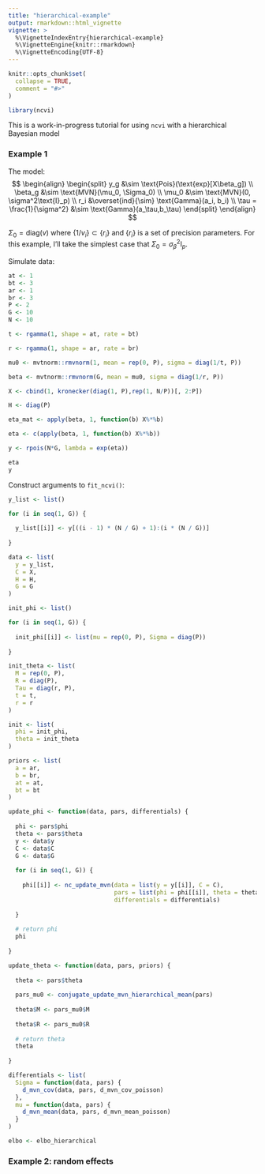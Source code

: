 ```yaml
---
title: "hierarchical-example"
output: rmarkdown::html_vignette
vignette: >
  %\VignetteIndexEntry{hierarchical-example}
  %\VignetteEngine{knitr::rmarkdown}
  %\VignetteEncoding{UTF-8}
---
```


```r
knitr::opts_chunk$set(
  collapse = TRUE,
  comment = "#>"
)
```

```r
library(ncvi)
```

This is a work-in-progress tutorial for using `ncvi` with a hierarchical Bayesian model

### Example 1

The model:
$$
\begin{align}
    \begin{split}
        y_g &\sim \text{Pois}(\text{exp}[X\beta_g]) \\
        \beta_g &\sim \text{MVN}(\mu_0, \Sigma_0) \\
        \mu_0 &\sim \text{MVN}(0, \sigma^2\text{I}_p) \\
        r_i &\overset{ind}{\sim} \text{Gamma}(a_i, b_i) \\
        \tau = \frac{1}{\sigma^2} &\sim \text{Gamma}(a_\tau,b_\tau)
    \end{split}
\end{align}
$$

$\Sigma_0 = \text{diag}(v)$ where $\{1/v_i\} \subset \{r_i\}$ and $\{r_i\}$ is a set of precision parameters. For this example, I'll take the simplest case that $\Sigma_0 = \sigma^2_\beta \text{I}_p$.

Simulate data:

```r
at <- 1
bt <- 3
ar <- 1
br <- 3
P <- 2
G <- 10
N <- 10

t <- rgamma(1, shape = at, rate = bt)

r <- rgamma(1, shape = ar, rate = br)

mu0 <- mvtnorm::rmvnorm(1, mean = rep(0, P), sigma = diag(1/t, P))

beta <- mvtnorm::rmvnorm(G, mean = mu0, sigma = diag(1/r, P))

X <- cbind(1, kronecker(diag(1, P),rep(1, N/P))[, 2:P])

H <- diag(P)

eta_mat <- apply(beta, 1, function(b) X%*%b)

eta <- c(apply(beta, 1, function(b) X%*%b))

y <- rpois(N*G, lambda = exp(eta))

eta
y
```

Construct arguments to `fit_ncvi()`:

```r
y_list <- list()

for (i in seq(1, G)) {
  
  y_list[[i]] <- y[((i - 1) * (N / G) + 1):(i * (N / G))]
  
}

data <- list(
  y = y_list,
  C = X,
  H = H,
  G = G
)

init_phi <- list()

for (i in seq(1, G)) {
  
  init_phi[[i]] <- list(mu = rep(0, P), Sigma = diag(P))
  
}

init_theta <- list(
  M = rep(0, P),
  R = diag(P),
  Tau = diag(r, P),
  t = t,
  r = r
)

init <- list(
  phi = init_phi,
  theta = init_theta
)

priors <- list(
  a = ar,
  b = br,
  at = at,
  bt = bt
)

update_phi <- function(data, pars, differentials) {
  
  phi <- pars$phi
  theta <- pars$theta
  y <- data$y
  C <- data$C
  G <- data$G
  
  for (i in seq(1, G)) {
    
    phi[[i]] <- nc_update_mvn(data = list(y = y[[i]], C = C), 
                              pars = list(phi = phi[[i]], theta = theta),
                              differentials = differentials)
    
  }
  
  # return phi
  phi
  
}

update_theta <- function(data, pars, priors) {
  
  theta <- pars$theta
  
  pars_mu0 <- conjugate_update_mvn_hierarchical_mean(pars)
  
  theta$M <- pars_mu0$M
  
  theta$R <- pars_mu0$R
  
  # return theta
  theta
  
}

differentials <- list(
  Sigma = function(data, pars) {
    d_mvn_cov(data, pars, d_mvn_cov_poisson)
  },
  mu = function(data, pars) {
    d_mvn_mean(data, pars, d_mvn_mean_poisson)
  }
)

elbo <- elbo_hierarchical
```

### Example 2: random effects 
